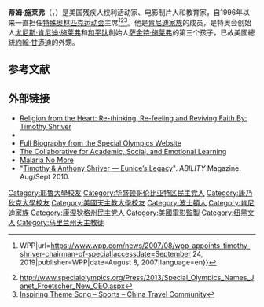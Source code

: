{{Infobox person
| image =
| image_size = 
| caption = 2017年3月的蒂姆·施莱弗
| birth_date = {{birth date and age|1959|8|29}}
| birth_place = 美國[[馬薩諸塞州|馬薩諸塞州]][[波士顿|波士顿]]<ref>[http://newsweek.washingtonpost.com/onfaith/religionfromtheheart/2008/03/opening_day_op.html Time Begins Again on Opening Day]</ref>
| job = [[特殊奥林匹克运动会|特殊奥林匹克运动会]]主席
| party = [[民主党_(美国)|民主党]]
| spouse(s) = Linda Potter
| children = 5
| parents = [[萨金特·施莱弗|萨金特·施莱弗]]<br />[[尤尼斯·肯尼迪·施莱弗|尤尼斯·肯尼迪·施莱弗]]
| relatives = [[肯尼迪家族|肯尼迪家族]]
| alma_mater = [[耶鲁大学|耶鲁大学]]（[[文学士|文学士]]）<br/>[[美國天主教大學|美國天主教大學]]（[[文學碩士|文學碩士]]）<br/>[[康涅狄格大学|康涅狄格大学]]（Ph.D.）
}}
'''蒂姆·施莱弗'''（{{lang-en|Timothy Perry Shriver}}，{{bd|1959年|8月29日||}}）是美国残疾人权利活动家、电影制片人和教育家，自1996年以来一直担任[[特殊奥林匹克运动会|特殊奥林匹克运动会]]主席<ref>{{Cite news|title=WPP appoints Timothy Shriver, Chairman of Special Olympics, as non-exec director {{!}} WPP|url=https://www.wpp.com/news/2007/08/wpp-appoints-timothy-shriver-chairman-of-special|accessdate=September 24, 2019|publisher=WPP|date=August 8, 2007|language=en}}</ref><ref>http://www.specialolympics.org/Press/2013/Special_Olympics_Names_Janet_Froetscher_New_CEO.aspx</ref><ref>[http://community.travelchinaguide.com/forum2.asp?pp=&i=39786&page=1 Inspiring Theme Song – Sports – China Travel Community]</ref>。他是[[肯尼迪家族|肯尼迪家族]]的成员，是特奥会创始人[[尤尼斯·肯尼迪·施莱弗|尤尼斯·肯尼迪·施莱弗]]和[[和平队|和平队]]創始人[[萨金特·施莱弗|萨金特·施莱弗]]的第三个孩子，已故美國總統[[約翰·甘迺迪|約翰·甘迺迪]]的外甥。

== 参考文献 ==
{{Reflist}}

== 外部链接 ==
* [http://newsweek.washingtonpost.com/onfaith/religionfromtheheart/ Religion from the Heart: Re-thinking, Re-feeling and Reviving Faith By: Timothy Shriver]
* {{Imdb name|id=0795420}}
* [http://www.specialolympics.org/tim_shriver.aspx Full Biography from the Special Olympics Website]
* [https://web.archive.org/web/20031221001355/http://www.casel.org/home/index.php The Collaborative for Academic, Social, and Emotional Learning]
* [http://www.malarianomore.org Malaria No More]
* "[http://abilitymagazine.com/Eunice-Legacy.html Timothy & Anthony Shriver — Eunice’s Legacy]". ''ABILITY'' Magazine. Aug/Sept 2010.

{{DEFAULTSORT:Shriver, Timothy Perry}}
[[Category:耶魯大學校友|Category:耶魯大學校友]]
[[Category:华盛顿哥伦比亚特区民主党人|Category:华盛顿哥伦比亚特区民主党人]]
[[Category:康乃狄克大學校友|Category:康乃狄克大學校友]]
[[Category:美國天主教大學校友|Category:美國天主教大學校友]]
[[Category:波士頓人|Category:波士頓人]]
[[Category:肯尼迪家族|Category:肯尼迪家族]]
[[Category:康涅狄格州民主党人|Category:康涅狄格州民主党人]]
[[Category:美國電影監製|Category:美國電影監製]]
[[Category:纽黑文人|Category:纽黑文人]]
[[Category:马里兰州天主教徒|Category:马里兰州天主教徒]]
